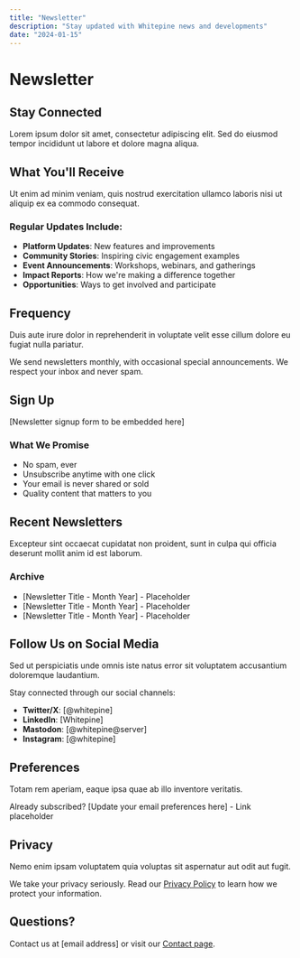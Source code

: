 ```yaml
---
title: "Newsletter"
description: "Stay updated with Whitepine news and developments"
date: "2024-01-15"
---
```


# Newsletter

## Stay Connected

Lorem ipsum dolor sit amet, consectetur adipiscing elit. Sed do eiusmod tempor incididunt ut labore et dolore magna aliqua.

## What You'll Receive

Ut enim ad minim veniam, quis nostrud exercitation ullamco laboris nisi ut aliquip ex ea commodo consequat.

### Regular Updates Include:

- **Platform Updates**: New features and improvements
- **Community Stories**: Inspiring civic engagement examples
- **Event Announcements**: Workshops, webinars, and gatherings
- **Impact Reports**: How we're making a difference together
- **Opportunities**: Ways to get involved and participate

## Frequency

Duis aute irure dolor in reprehenderit in voluptate velit esse cillum dolore eu fugiat nulla pariatur.

We send newsletters monthly, with occasional special announcements. We respect your inbox and never spam.

## Sign Up

[Newsletter signup form to be embedded here]

### What We Promise

- No spam, ever
- Unsubscribe anytime with one click
- Your email is never shared or sold
- Quality content that matters to you

## Recent Newsletters

Excepteur sint occaecat cupidatat non proident, sunt in culpa qui officia deserunt mollit anim id est laborum.

### Archive

- [Newsletter Title - Month Year] - Placeholder
- [Newsletter Title - Month Year] - Placeholder
- [Newsletter Title - Month Year] - Placeholder

## Follow Us on Social Media

Sed ut perspiciatis unde omnis iste natus error sit voluptatem accusantium doloremque laudantium.

Stay connected through our social channels:

- **Twitter/X**: [@whitepine]
- **LinkedIn**: [Whitepine]
- **Mastodon**: [@whitepine@server]
- **Instagram**: [@whitepine]

## Preferences

Totam rem aperiam, eaque ipsa quae ab illo inventore veritatis.

Already subscribed? [Update your email preferences here] - Link placeholder

## Privacy

Nemo enim ipsam voluptatem quia voluptas sit aspernatur aut odit aut fugit.

We take your privacy seriously. Read our [Privacy Policy](/marketing/transparency/policies) to learn how we protect your information.

## Questions?

Contact us at [email address] or visit our [Contact page](/marketing/contact).

